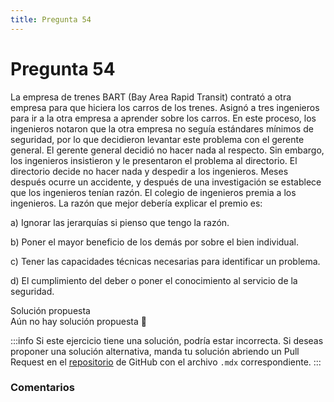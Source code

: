 ```yaml
---
title: Pregunta 54
---
```



# Pregunta 54

<div className="exercise">
La empresa de trenes BART (Bay Area Rapid Transit) contrató a otra empresa para que hiciera los
carros de los trenes. Asignó a tres ingenieros para ir a la otra empresa a aprender sobre los carros.
En este proceso, los ingenieros notaron que la otra empresa no seguía estándares mínimos de
seguridad, por lo que decidieron levantar este problema con el gerente general. El gerente general
decidió no hacer nada al respecto. Sin embargo, los ingenieros insistieron y le presentaron el
problema al directorio. El directorio decide no hacer nada y despedir a los ingenieros. Meses
después ocurre un accidente, y después de una investigación se establece que los ingenieros tenían
razón. El colegio de ingenieros premia a los ingenieros. La razón que mejor debería explicar el
premio es:

a) Ignorar las jerarquías si pienso que tengo la razón.

b) Poner el mayor beneficio de los demás por sobre el bien individual.

c) Tener las capacidades técnicas necesarias para identificar un problema.

d) El cumplimiento del deber o poner el conocimiento al servicio de la seguridad.
</div>

<MDXDetails>
<summary>Solución propuesta</summary>

<div className="exercise">
Aún no hay solución propuesta 🥲
</div>

:::info
Si este ejercicio tiene una solución, podría estar incorrecta. Si deseas proponer una solución alternativa, manda tu solución abriendo
un Pull Request en el [repositorio](https://github.com/crow-rojas/apuntes-fundamentals/pulls) de GitHub con el archivo
`.mdx` correspondiente.
:::

</MDXDetails>

### Comentarios

<Disqus
  url="https://crow-rojas.github.io/apuntes-fundamentals/docs/engineering/ethics/exercises/2024-2/p54"
  identifier="docs/engineering/ethics/exercises/2024-2/p54"
  title="2024-2 Ética - Pregunta 54"
/>
